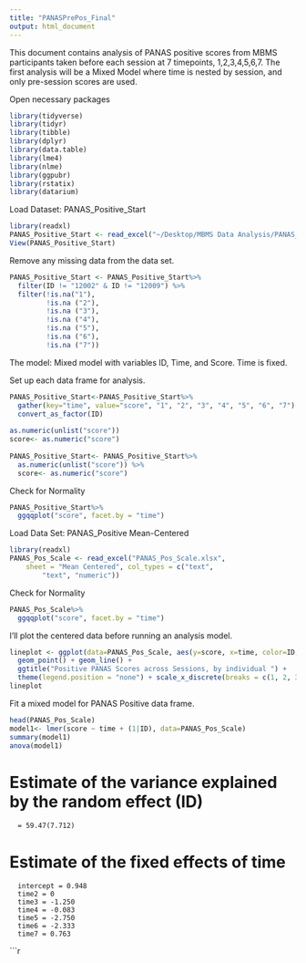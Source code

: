 ```yaml
---
title: "PANASPrePos_Final"
output: html_document
---
```

This document contains analysis of PANAS positive scores from MBMS participants taken before each session at 7 timepoints, 1,2,3,4,5,6,7. The first analysis will be a Mixed Model where time is nested by session, and only pre-session scores are used. 

Open necessary packages
```r
library(tidyverse)
library(tidyr)
library(tibble)
library(dplyr)
library(data.table)
library(lme4)
library(nlme)
library(ggpubr)
library(rstatix)
library(datarium)
```

Load Dataset: PANAS_Positive_Start
```r
library(readxl)
PANAS_Positive_Start <- read_excel("~/Desktop/MBMS Data Analysis/PANAS_Positive_Start.xlsx")
View(PANAS_Positive_Start)
```
Remove any missing data from the data set. 
```r
PANAS_Positive_Start <- PANAS_Positive_Start%>%
  filter(ID != "12002" & ID != "12009") %>%
  filter(!is.na("1"),
         !is.na ("2"), 
         !is.na ("3"),
         !is.na ("4"), 
         !is.na ("5"),
         !is.na ("6"), 
         !is.na ("7"))
```

The model: Mixed model with variables ID, Time, and Score. Time is fixed. 

Set up each data frame for analysis.
```r
PANAS_Positive_Start<-PANAS_Positive_Start%>%
  gather(key="time", value="score", "1", "2", "3", "4", "5", "6", "7") %>%
  convert_as_factor(ID) 
  
as.numeric(unlist("score"))
score<- as.numeric("score")
  
PANAS_Positive_Start<- PANAS_Positive_Start%>%
  as.numeric(unlist("score")) %>%
  score<- as.numeric("score")
```

Check for Normality
```r
PANAS_Positive_Start%>%
  ggqqplot("score", facet.by = "time")
```

Load Data Set: PANAS_Positive Mean-Centered
```r
library(readxl)
PANAS_Pos_Scale <- read_excel("PANAS_Pos_Scale.xlsx", 
    sheet = "Mean Centered", col_types = c("text", 
        "text", "numeric"))
```

Check for Normality
```r
PANAS_Pos_Scale%>%
  ggqqplot("score", facet.by = "time")
```

I'll plot the centered data before running an analysis model. 
```r
lineplot <- ggplot(data=PANAS_Pos_Scale, aes(y=score, x=time, color=ID, group=ID)) + 
  geom_point() + geom_line() +
  ggtitle("Positive PANAS Scores across Sessions, by individual ") + 
  theme(legend.position = "none") + scale_x_discrete(breaks = c(1, 2, 3, 4, 5, 6, 7))
lineplot

```
Fit a mixed model for PANAS Positive data frame.
```r
head(PANAS_Pos_Scale)
model1<- lmer(score ~ time + (1|ID), data=PANAS_Pos_Scale)
summary(model1)
anova(model1)
```
# Estimate of the variance explained by the random effect (ID)# 
      = 59.47(7.712)
# Estimate of the fixed effects of time#
      intercept = 0.948 
      time2 = 0
      time3 = -1.250
      time4 = -0.083
      time5 = -2.750
      time6 = -2.333
      time7 = 0.763

```r
